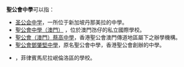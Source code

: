 '''聖公會中學'''可以指：
* [[圣公会中学|圣公会中学]]，一所位于新加坡丹那美拉的中學。
* [[聖公會中學（澳門）|聖公會中學（澳門）]] ，位於澳門氹仔的私立國際學校。
* [[聖公會（澳門）蔡高中學|聖公會（澳門）蔡高中學]]，香港聖公會澳門傳道地區屬下之辦學機構。
* [[聖公會鄧肇堅中學|聖公會鄧肇堅中學]]，原名聖公會中學，香港聖公會創辦的中學。
* {{link-en|聖公會中學 (馬尼拉)|Saint Stephen's High School}}，菲律賓馬尼拉岷倫洛區的學校。

{{消歧義|Cat=五字教育機構消歧義}}